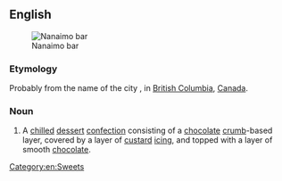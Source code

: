 ==English==
{{wikipedia}}
[[File:Nanaimo Bar close.jpg|thumb|Nanaimo bar]]

===Etymology===
Probably from the name of the city {{w|Nanaimo}}, in [[British Columbia]], [[Canada]].

===Noun===
{{en-noun}}

# {{label|en|chiefly|Canada}} A [[chilled]] [[dessert]] [[confection]] consisting of a [[chocolate]] [[crumb]]-based layer, covered by a layer of [[custard]] [[icing]], and topped with a layer of smooth [[chocolate]].

[[Category:en:Sweets]]